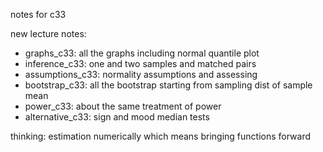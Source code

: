 notes for c33

new lecture notes:

- graphs_c33: all the graphs including normal quantile plot
- inference_c33: one and two samples and matched pairs
- assumptions_c33: normality assumptions and assessing
- bootstrap_c33: all the bootstrap starting from sampling dist of sample mean
- power_c33: about the same treatment of power
- alternative_c33: sign and mood median tests

thinking: estimation numerically
which means bringing functions forward

